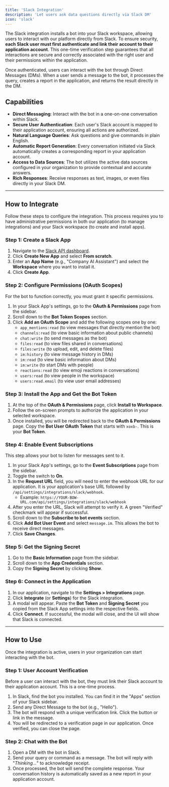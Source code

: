 ```yaml
---
title: 'Slack Integration'
description: 'Let users ask data questions directly via Slack DM'
icon: 'slack'
---
```


The Slack integration installs a bot into your Slack workspace, allowing users to interact with our platform directly from Slack. To ensure security, **each Slack user must first authenticate and link their account to their application account**. This one-time verification step guarantees that all interactions are secure and correctly associated with the right user and their permissions within the application.

Once authenticated, users can interact with the bot through Direct Messages (DMs). When a user sends a message to the bot, it processes the query, creates a report in the application, and returns the result directly in the DM.

## Capabilities

- **Direct Messaging**: Interact with the bot in a one-on-one conversation within Slack.
- **Secure User Authentication**: Each user's Slack account is mapped to their application account, ensuring all actions are authorized.
- **Natural Language Queries**: Ask questions and give commands in plain English.
- **Automatic Report Generation**: Every conversation initiated via Slack automatically creates a corresponding report in your application account.
- **Access to Data Sources**: The bot utilizes the active data sources configured in your organization to provide contextual and accurate answers.
- **Rich Responses**: Receive responses as text, images, or even files directly in your Slack DM.

---

## How to Integrate

Follow these steps to configure the integration. This process requires you to have administrative permissions in both our application (to manage integrations) and your Slack workspace (to create and install apps).

### Step 1: Create a Slack App

1.  Navigate to the [Slack API dashboard](https://api.slack.com/apps).
2.  Click **Create New App** and select **From scratch**.
3.  Enter an **App Name** (e.g., "Company AI Assistant") and select the **Workspace** where you want to install it.
4.  Click **Create App**.

### Step 2: Configure Permissions (OAuth Scopes)

For the bot to function correctly, you must grant it specific permissions.

1.  In your Slack App's settings, go to the **OAuth & Permissions** page from the sidebar.
2.  Scroll down to the **Bot Token Scopes** section.
3.  Click **Add an OAuth Scope** and add the following scopes one by one:
    - `app_mentions:read` (to view messages that directly mention the bot)
    - `channels:read` (to view basic information about public channels)
    - `chat:write` (to send messages as the bot)
    - `files:read` (to view files shared in conversations)
    - `files:write` (to upload, edit, and delete files)
    - `im:history` (to view message history in DMs)
    - `im:read` (to view basic information about DMs)
    - `im:write` (to start DMs with people)
    - `reactions:read` (to view emoji reactions in conversations)
    - `users:read` (to view people in the workspace)
    - `users:read.email` (to view user email addresses)

### Step 3: Install the App and Get the Bot Token

1.  At the top of the **OAuth & Permissions** page, click **Install to Workspace**.
2.  Follow the on-screen prompts to authorize the application in your selected workspace.
3.  Once installed, you will be redirected back to the **OAuth & Permissions** page. Copy the **Bot User OAuth Token** that starts with `xoxb-`. This is your **Bot Token**.

### Step 4: Enable Event Subscriptions

This step allows your bot to listen for messages sent to it.

1.  In your Slack App's settings, go to the **Event Subscriptions** page from the sidebar.
2.  Toggle the switch to **On**.
3.  In the **Request URL** field, you will need to enter the webhook URL for our application. It is your application's base URL followed by `/api/settings/integrations/slack/webhook`.
    - Example: `https://YOUR-BOW-URL.com/api/settings/integrations/slack/webhook`
4.  After you enter the URL, Slack will attempt to verify it. A green "Verified" checkmark will appear if successful.
5.  Scroll down to the **Subscribe to bot events** section.
6.  Click **Add Bot User Event** and select `message.im`. This allows the bot to receive direct messages.
7.  Click **Save Changes**.

### Step 5: Get the Signing Secret

1.  Go to the **Basic Information** page from the sidebar.
2.  Scroll down to the **App Credentials** section.
3.  Copy the **Signing Secret** by clicking **Show**.

### Step 6: Connect in the Application

1.  In our application, navigate to the **Settings > Integrations** page.
2.  Click **Integrate** (or **Settings**) for the Slack integration.
3.  A modal will appear. Paste the **Bot Token** and **Signing Secret** you copied from the Slack App settings into the respective fields.
4.  Click **Connect**. If successful, the modal will close, and the UI will show that Slack is connected.

---

## How to Use

Once the integration is active, users in your organization can start interacting with the bot.

### Step 1: User Account Verification

Before a user can interact with the bot, they must link their Slack account to their application account. This is a one-time process.

1.  In Slack, find the bot you installed. You can find it in the "Apps" section of your Slack sidebar.
2.  Send any Direct Message to the bot (e.g., "Hello").
3.  The bot will respond with a unique verification link. Click the button or link in the message.
4.  You will be redirected to a verification page in our application. Once verified, you can close the page.

### Step 2: Chat with the Bot

1.  Open a DM with the bot in Slack.
2.  Send your query or command as a message. The bot will reply with "_Thinking..._" to acknowledge receipt.
3.  Once processed, the bot will send the complete response. Your conversation history is automatically saved as a new report in your application account.
